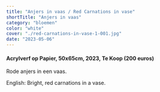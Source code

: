 ```yaml
---
title: "Anjers in vaas / Red Carnations in vase"
shortTitle: "Anjers in vaas"
category: "bloemen"
color: "white"
cover: "./red-carnations-in-vase-1-001.jpg"
date: "2023-05-06"
---
```

    
#### Acrylverf op Papier, 50x65cm, 2023, Te Koop (200 euros)
Rode anjers in een vaas.
    

English: Bright, red carnations in a vase.